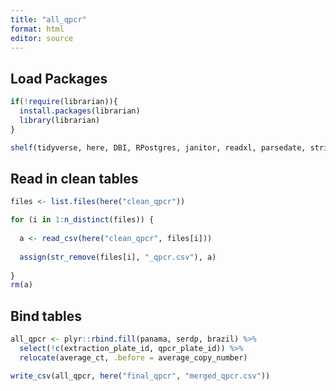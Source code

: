 ```yaml
---
title: "all_qpcr"
format: html
editor: source
---
```


## Load Packages

```r

if(!require(librarian)){
  install.packages(librarian)
  library(librarian)
}

shelf(tidyverse, here, DBI, RPostgres, janitor, readxl, parsedate, stringr)

```

## Read in clean tables

```r
files <- list.files(here("clean_qpcr"))

for (i in 1:n_distinct(files)) {
  
  a <- read_csv(here("clean_qpcr", files[i]))
  
  assign(str_remove(files[i], "_qpcr.csv"), a)
  
}
rm(a)


```

## Bind tables

```r

all_qpcr <- plyr::rbind.fill(panama, serdp, brazil) %>% 
  select(!c(extraction_plate_id, qpcr_plate_id)) %>% 
  relocate(average_ct, .before = average_copy_number)

write_csv(all_qpcr, here("final_qpcr", "merged_qpcr.csv"))

```
